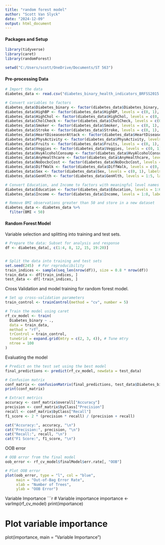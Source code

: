 ---
title: "random forest model"
author: "Scott Van Slyck"
date: "2024-12-09"
output: html_document
---

#### Packages and Setup ####
```{r setup, include=FALSE}
library(tidyverse)
library(caret)
library(randomForest)

setwd("C:/Users/scott/OneDrive/Documents/ST 563")
```

#### Pre-processing Data ####
```{r}
# Import the data
diabetes_data <- read.csv("diabetes_binary_health_indicators_BRFSS2015.csv")

# Convert variables to factors
diabetes_data$Diabetes_binary <- factor(diabetes_data$Diabetes_binary, levels = c(0, 1), labels = c("No Diabetes", "Prediabetes or Diabetes"))
diabetes_data$HighBP <- factor(diabetes_data$HighBP, levels = c(0, 1), labels = c("No", "Yes"))
diabetes_data$HighChol <- factor(diabetes_data$HighChol, levels = c(0, 1), labels = c("No", "Yes"))
diabetes_data$CholCheck <- factor(diabetes_data$CholCheck, levels = c(0, 1), labels = c("No", "Yes"))
diabetes_data$Smoker <- factor(diabetes_data$Smoker, levels = c(0, 1), labels = c("No", "Yes"))
diabetes_data$Stroke <- factor(diabetes_data$Stroke, levels = c(0, 1), labels = c("No", "Yes"))
diabetes_data$HeartDiseaseorAttack <- factor(diabetes_data$HeartDiseaseorAttack, levels = c(0, 1), labels = c("No", "Yes"))
diabetes_data$PhysActivity <- factor(diabetes_data$PhysActivity, levels = c(0, 1), labels = c("No", "Yes"))
diabetes_data$Fruits <- factor(diabetes_data$Fruits, levels = c(0, 1), labels = c("No", "Yes"))
diabetes_data$Veggies <- factor(diabetes_data$Veggies, levels = c(0, 1), labels = c("No", "Yes"))
diabetes_data$HvyAlcoholConsump <- factor(diabetes_data$HvyAlcoholConsump, levels = c(0, 1), labels = c("No", "Yes"))
diabetes_data$AnyHealthcare <- factor(diabetes_data$AnyHealthcare, levels = c(0, 1), labels = c("No", "Yes"))
diabetes_data$NoDocbcCost <- factor(diabetes_data$NoDocbcCost, levels = c(0, 1), labels = c("No", "Yes"))
diabetes_data$DiffWalk <- factor(diabetes_data$DiffWalk, levels = c(0, 1), labels = c("No", "Yes"))
diabetes_data$Sex <- factor(diabetes_data$Sex, levels = c(0, 1), labels = c("Male", "Female"))
diabetes_data$GenHlth <- factor(diabetes_data$GenHlth, levels = 1:5, labels = c("Excellent", "Very Good", "Good", "Fair", "Poor"))

# Convert Education, and Income to factors with meaningful level names
diabetes_data$Education <- factor(diabetes_data$Education, levels = 1:6, labels = c("Never attended school", "Elementary", "Some high school", "High school graduate", "Some college", "College graduate"))
diabetes_data$Income <- factor(diabetes_data$Income, levels = 1:8, labels = c("Less than $10,000", "$10,000-$14,999", "$15,000-$19,999", "$20,000-$24,999", "$25,000-$34,999", "$35,000-$49,999", "$50,000-$74,999", "$75,000 or more"))

# Remove BMI observations greater than 50 and store in a new dataset
diabetes_data <- diabetes_data %>%
  filter(BMI < 50)
```


#### Random Forest Model ####

Variable selection and splitting into training and test sets.
```{r}
# Prepare the data: Subset for analysis and response
df <- diabetes_data[, c(1:4, 8, 12, 15, 19:20)]


# Split the data into training and test sets
set.seed(245)  # For reproducibility
train_indices <- sample(seq_len(nrow(df)), size = 0.8 * nrow(df))
train_data <- df[train_indices, ]
test_data <- df[-train_indices, ]

```


Cross Validation and model training for random forest model.
```{r}
# Set up cross-validation parameters
train_control <- trainControl(method = "cv", number = 5)

# Train the model using caret
rf_cv_model <- train(
  Diabetes_binary ~ ., 
  data = train_data, 
  method = "rf",
  trControl = train_control,
  tuneGrid = expand.grid(mtry = c(2, 3, 4)), # Tune mtry
  ntree = 100
)

```


Evaluating the model

```{r}
# Predict on the test set using the best model
final_predictions <- predict(rf_cv_model, newdata = test_data)

# Confusion matrix
conf_matrix <- confusionMatrix(final_predictions, test_data$Diabetes_binary)
print(conf_matrix)

# Extract metrics
accuracy <- conf_matrix$overall["Accuracy"]
precision <- conf_matrix$byClass["Precision"]
recall <- conf_matrix$byClass["Recall"]
f1_score <- 2 * (precision * recall) / (precision + recall)

cat("Accuracy:", accuracy, "\n")
cat("Precision:", precision, "\n")
cat("Recall:", recall, "\n")
cat("F1 Score:", f1_score, "\n")
```

OOB error
```{r}
# OOB error from the final model
oob_error <- rf_cv_model$finalModel$err.rate[, "OOB"]

# Plot OOB error
plot(oob_error, type = "l", col = "blue",
     main = "Out-of-Bag Error Rate",
     xlab = "Number of Trees",
     ylab = "OOB Error")
```

Variable Importance
```{r}
# Variable importance
importance <- varImp(rf_cv_model)
print(importance)

# Plot variable importance
plot(importance, main = "Variable Importance")
